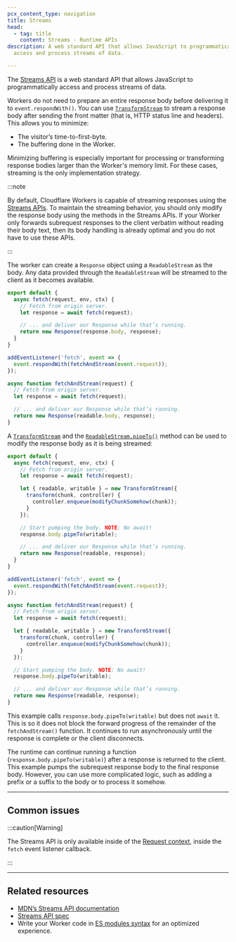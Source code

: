 ```yaml
---
pcx_content_type: navigation
title: Streams
head:
  - tag: title
    content: Streams - Runtime APIs
description: A web standard API that allows JavaScript to programmatically
  access and process streams of data.

---
```



The [Streams API](https://developer.mozilla.org/en-US/docs/Web/API/Streams_API) is a web standard API that allows JavaScript to programmatically access and process streams of data.

<DirectoryListing />

Workers do not need to prepare an entire response body before delivering it to `event.respondWith()`. You can use [`TransformStream`](/workers/runtime-apis/streams/transformstream/) to stream a response body after sending the front matter (that is, HTTP status line and headers). This allows you to minimize:

* The visitor’s time-to-first-byte.
* The buffering done in the Worker.

Minimizing buffering is especially important for processing or transforming response bodies larger than the Worker's memory limit. For these cases, streaming is the only implementation strategy.

:::note


By default, Cloudflare Workers is capable of streaming responses using the [Streams APIs](https://developer.mozilla.org/en-US/docs/Web/API/Streams_API). To maintain the streaming behavior, you should only modify the response body using the methods in the Streams APIs. If your Worker only forwards subrequest responses to the client verbatim without reading their body text, then its body handling is already optimal and you do not have to use these APIs.


:::

The worker can create a `Response` object using a `ReadableStream` as the body. Any data provided through the
`ReadableStream` will be streamed to the client as it becomes available.

<Tabs> <TabItem label="Module Worker" icon="seti:javascript">

```js
export default {
  async fetch(request, env, ctx) {
    // Fetch from origin server.
    let response = await fetch(request);

    // ... and deliver our Response while that’s running.
    return new Response(response.body, response);
  }
}
```

</TabItem> <TabItem label="Service Worker" icon="seti:javascript">

```js
addEventListener('fetch', event => {
  event.respondWith(fetchAndStream(event.request));
});

async function fetchAndStream(request) {
  // Fetch from origin server.
  let response = await fetch(request);

  // ... and deliver our Response while that’s running.
  return new Response(readable.body, response);
}
```

</TabItem> </Tabs>

A [`TransformStream`](/workers/runtime-apis/streams/transformstream/) and the [`ReadableStream.pipeTo()`](/workers/runtime-apis/streams/readablestream/#methods) method can be used to modify the response body as it is being streamed:

<Tabs> <TabItem label="Module Worker" icon="seti:javascript">

```js
export default {
  async fetch(request, env, ctx) {
    // Fetch from origin server.
    let response = await fetch(request);

    let { readable, writable } = new TransformStream({
      transform(chunk, controller) {
        controller.enqueue(modifyChunkSomehow(chunk));
      }
    });

    // Start pumping the body. NOTE: No await!
    response.body.pipeTo(writable);

    // ... and deliver our Response while that’s running.
    return new Response(readable, response);
  }
}
```

</TabItem> <TabItem label="Service Worker" icon="seti:javascript">

```js
addEventListener('fetch', event => {
  event.respondWith(fetchAndStream(event.request));
});

async function fetchAndStream(request) {
  // Fetch from origin server.
  let response = await fetch(request);

  let { readable, writable } = new TransformStream({
    transform(chunk, controller) {
      controller.enqueue(modifyChunkSomehow(chunk));
    }
  });

  // Start pumping the body. NOTE: No await!
  response.body.pipeTo(writable);

  // ... and deliver our Response while that’s running.
  return new Response(readable, response);
}
```

</TabItem> </Tabs>

This example calls `response.body.pipeTo(writable)` but does not `await` it. This is so it does not block the forward progress of the remainder of the `fetchAndStream()` function. It continues to run asynchronously until the response is complete or the client disconnects.

The runtime can continue running a function (`response.body.pipeTo(writable)`) after a response is returned to the client. This example pumps the subrequest response body to the final response body. However, you can use more complicated logic, such as adding a prefix or a suffix to the body or to process it somehow.

***

## Common issues

:::caution[Warning]


The Streams API is only available inside of the [Request context](/workers/runtime-apis/request/), inside the `fetch` event listener callback.


:::

***

## Related resources

* [MDN’s Streams API documentation](https://developer.mozilla.org/en-US/docs/Web/API/Streams_API)
* [Streams API spec](https://streams.spec.whatwg.org/)
* Write your Worker code in [ES modules syntax](/workers/reference/migrate-to-module-workers/) for an optimized experience.
